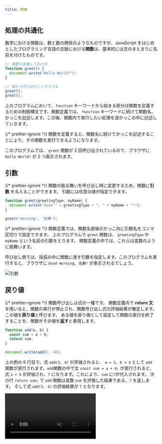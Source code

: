 ```yaml
---
title: 関数
---
```



## 処理の共通化

数学における関数は、数と数の関係のようなものですが、<Term>JavaScript</Term> をはじめとしたプログラミング言語の文脈における<Term>**関数**</Term>は、基本的には<Term>文</Term>のまとまりに名前を付けたものです。

```javascript
// 関数を定義しておけば
function greet() {
  document.write("Hello World!");
}

// 後から呼び出すことができる
greet();
greet();
```

上のプログラムにおいて、`function` キーワードから始まる部分は<Term>関数</Term>を定義するための<Term>制御構文</Term>です。<Term>関数</Term>定義では、 `function` キーワードに続けて<Term>関数</Term>名、かっこを記述します。この後、<Term>関数</Term>内で実行したい処理を波かっこの中に記述していきます。

{/* prettier-ignore */}
<Term>関数</Term>を定義すると、<Term>関数</Term>名に続けてかっこを記述することにより、その<Term>関数</Term>を実行できるようになります。

このプログラムでは、 `greet` <Term>関数</Term>が 2 回呼び出されているので、ブラウザに `Hello World!` が 2 つ表示されます。

## <Term>**引数**</Term>

{/* prettier-ignore */}
<Term>関数</Term>の振る舞いを呼び出し時に変更するため、<Term>関数</Term>に<Term>**引数**</Term>
を与えることができます。
<Term>引数</Term>には任意の<Term>値</Term>が指定できます。

```javascript
function greet(greetingType, myName) {
  document.write("Good " + greetingType + ", " + myName + "!");
}

greet("morning", "佐藤");
```

{/* prettier-ignore */}
<Term>関数</Term>定義では、<Term>関数</Term>名直後のかっこ内に<Term>引数</Term>名をコンマ区切りで設定できます。
上のプログラムで `greet` <Term>関数</Term>は、 `greetingType` や `myName` という名前の<Term>引数</Term>をとります。
<Term>関数</Term>定義の中では、これらは<Term>変数</Term>のように振舞います。

呼び出し側では、括弧の中に<Term>関数</Term>に<Term>渡す</Term><Term>引数</Term>を指定します。このプログラムを実行すると、ブラウザに `Good morning, 佐藤!` が表示されるでしょう。

![引数](arguments.png)

## <Term>戻り値</Term>

{/* prettier-ignore */}
<Term>関数</Term>呼び出しは<Term>式</Term>の一種です。
<Term>関数</Term>定義内で **return 文** を用いると、<Term>関数</Term>の実行が停止され、<Term>関数</Term>呼び出し<Term>式</Term>の<Term>評価</Term>結果が確定します。
この値を<Term>**戻り値**</Term>と呼びます。
ある<Term>値</Term>を<Term>戻り値</Term>として設定して<Term>関数</Term>の実行を終了することを、<Term>関数</Term>がその<Term>値</Term>を<Term>**返す**</Term>と表現します。

```javascript
function add(a, b) {
  const sum = a + b;
  return sum;
}

document.write(add(3, 4));
```

上の例の 6 行目で、<Term>式</Term> `add(3, 4)` が<Term>評価</Term>されると、 `a = 3, b = 4` として `add` <Term>関数</Term>が実行されます。`add`<Term>関数</Term>の中で<Term>文</Term> `const sum = a + b;` が実行されると、<Term>式</Term> `a + b` が<Term>評価</Term>され、`7` になります。これにより、`sum` に`7`が代入されます。
次の行 `return sum;` で `add` <Term>関数</Term>は<Term>変数</Term> `sum` を<Term>評価</Term>した結果である、`7` を<Term>返し</Term>ます。
そして<Term>式</Term> `add(3, 4)` の<Term>評価</Term>結果が `7` となります。

<video src={returnValueVideo} controls muted />

:::tip
**return 文** が実行された時点で<Term>関数</Term>の処理が終了するため、次のように書くことで [if ~ else 文](../if-statement/#if--else) や [&& (AND) 演算子](../boolean/#論理演算子)の繰り返しを避けつつ、複数の条件のついた処理を実行することができます。

```javascript
let age = 21;
let hasDriverLicense = true;
let isDrunk = true;
function tryToDrive() {
  // if 文で実行する式が一行だけの場合、{} を省略できます。
  if (age < 18) return;
  if (!hasDriverLicense) return;
  if (isDrunk) return;
  document.write("車を運転できます。");
}
```

:::

### 確認課題

引数を 2 つとり、その積を<Term>戻り値</Term>として<Term>返す</Term><Term>関数</Term> `multiply` を定義してください。

<Answer title="2つの積">

```javascript
function multiply(a, b) {
  const result = a * b;
  return result;
}

document.write(multiply(3, 4));
```

<ViewSource url={import.meta.url} path="_samples/multiply" />

</Answer>

## <Term>変数</Term>の<Term>スコープ</Term>

{/* prettier-ignore */}
<Term>関数</Term>内で<Term>宣言</Term>された<Term>変数</Term>は、<Term>関数</Term>内でのみ有効です。
<Term>変数</Term>が有効な範囲のことを、その<Term>変数</Term>の<Term>**スコープ**</Term>と呼んでいます。

{/* prettier-ignore */}
<Term>関数</Term>外で<Term>宣言</Term>された<Term>変数</Term>は<Term>関数</Term>内でも利用できます。

```javascript
let guestCount = 0;

function greet() {
  guestCount += 1;
  document.write("あなたは" + guestCount + "人目のお客様です。");
}

greet();
greet();
```

この例における、`greet` <Term>関数</Term>は、呼び出されるたびに `guestCount` に 1 を加えています。

:::warning[<Term>変数</Term>の<Term>**スコープ**</Term>]

{/* prettier-ignore */}
<Term>スコープ</Term>が終わった<Term>変数</Term>は、その時点で破棄されます。

```javascript
let outer = 0;

function increment() {
  let inner = 0;
  outer += 1;
  inner += 1;
  document.write(outer); // 1ずつ増える
  document.write(inner); // 常に1
}

increment();
increment();
```

:::

## 処理の分割

<Term>関数</Term>
は、複数回使用する処理を簡便に記述するためだけでなく、複雑で長い処理の一部を切り出すことにも用いることができます。

長い処理をパーツに分割すると、次のようなメリットがあります。

- 考えるべきことが少なくなるので、読みやすい
- パーツごとにテストができるので、デバッグがしやすい
- パーツの使いまわしができる

次の例は、`totalTicketCount` 枚のうち `hitTicketCount` 枚の当たりがあるくじから `drawnTicketCount` 枚を引いたときに、当たりが少なくとも 1 枚出る確率 `winningProbability` を、`■■■□□□□□□□` のようなグラフ形式で表示するプログラムです。

```javascript
const totalTicketCount = 10;
const hitTicketCount = 5;
const drawnTicketCount = 3;

let losingProbability = 1;
for (let i = 0; i < drawnTicketCount; i += 1) {
  losingProbability *=
    (totalTicketCount - hitTicketCount - i) / (totalTicketCount - i);
}
const winningProbability = 1 - losingProbability;

for (let p = 0; p < 1; p += 0.1) {
  if (p < winningProbability) {
    document.write("■");
  } else {
    document.write("□");
  }
}
```

このプログラムを、<Term>関数</Term>を用いて確率を計算する部分とグラフとして表示する部分に分割すると、次のようになります。先頭の 9 行を読むだけでプログラム全体の処理の流れが追えるようになりました。

```javascript
const totalTicketCount = 10;
const hitTicketCount = 5;
const drawnTicketCount = 3;
const winningProbability = calculateWinningProbability(
  totalTicketCount,
  hitTicketCount,
  drawnTicketCount,
);
showProbabilityAsGraph(winningProbability);

function calculateWinningProbability(
  totalTicketCount,
  hitTicketCount,
  drawnTicketCount,
) {
  let losingProbability = 1;
  for (let i = 0; i < drawnTicketCount; i += 1) {
    losingProbability *=
      (totalTicketCount - hitTicketCount - i) / (totalTicketCount - i);
  }
  return 1 - losingProbability;
}

function showProbabilityAsGraph(probability) {
  for (let p = 0; p < 1; p += 0.1) {
    if (p < probability) {
      document.write("■");
    } else {
      document.write("□");
    }
  }
}
```

このように、大きなプログラムを意味的に独立した小さなまとまりに分割する操作を、<Term>**モジュール化**</Term>と呼ぶ場合があります。

---

## 基礎課題

### 最大値

{/* prettier-ignore */}
<Term>引数</Term>を 2 つとり、そのうち大きい数を<Term>返す</Term><Term>関数</Term> `max` を定義してください。

:::tip

<Term>if 文</Term>を使って、`a` が大きい場合と `b`
が大きい場合で処理を書き分けます。

:::

<Answer title="大きい数">

```javascript
function max(a, b) {
  if (a > b) {
    return a;
  } else {
    return b;
  }
}
```

<ViewSource url={import.meta.url} path="_samples/max" />

:::note

`a > b` が `true` の場合、if 文内部の `return` で関数実行が中断されるため、`else` キーワードは必ずしも必要ではありません。そのため、次のように書くこともできます。

```javascript
function max(a, b) {
  if (a > b) {
    return a;
  }
  return b;
}
```

<ViewSource url={import.meta.url} path="_samples/max-no-else" />

:::

</Answer>

## 中級課題

### 携帯電話料金

携帯電話料金を計算する<Term>関数</Term>を作ってみましょう。

```javascript
function calculateCost(monthlyDataUsage) {
  // ここに処理を書く
}

document.write(calculateCost(3.5));
```

`calculateCost` は、<Term>引数</Term>に月間転送量 `monthlyDataUsage` を取り、その月の携帯電話料金を<Term>戻り値</Term>として<Term>返す</Term><Term>関数</Term>です。携帯電話料金は、下のルールで決定されるとします。

> - 月間転送量 < 5.0 (GB) のとき、携帯電話料金は 月間転送量 × 600 (円/GB)
> - 月間転送量 >= 5.0 (GB) のとき、携帯電話料金は 3000 (円)

<Answer title="携帯電話料金">

```javascript
function calculateCost(monthlyDataUsage) {
  if (monthlyDataUsage < 5.0) {
    return monthlyDataUsage * 600;
  }
  return 3000;
}

document.write(calculateCost(3.5));
```

<ViewSource url={import.meta.url} path="_samples/mobile-phone-bill" />

</Answer>
